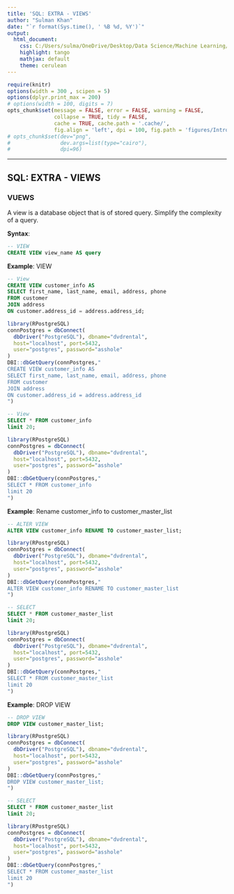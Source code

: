 ---
title: 'SQL: EXTRA - VIEWS'
author: "Sulman Khan"
date: "`r format(Sys.time(), ' %B %d, %Y')`"
output: 
  html_document:
    css: C:/Users/sulma/OneDrive/Desktop/Data Science/Machine Learning/gf_small_touches.css
    highlight: tango
    mathjax: default
    theme: cerulean
---

```{r setup, cache = FALSE, echo = FALSE, message = FALSE, warning = FALSE, tidy = FALSE}
require(knitr)
options(width = 300 , scipen = 5)
options(dplyr.print_max = 200)
# options(width = 100, digits = 7)
opts_chunk$set(message = FALSE, error = FALSE, warning = FALSE, 
               collapse = TRUE, tidy = FALSE,
               cache = TRUE, cache.path = '.cache/', 
               fig.align = 'left', dpi = 100, fig.path = 'figures/Introductiontotextanalytics/')
# opts_chunk$set(dev="png", 
#                dev.args=list(type="cairo"),
#                dpi=96)
```
---

## SQL: EXTRA - VIEWS


### VUEWS

A view is a database object that is of stored query. Simplify the complexity of a query. 

**Syntax**: 

```{sql, eval = FALSE}
-- VIEW 
CREATE VIEW view_name AS query
```


**Example**: VIEW 

```{sql, eval = FALSE}
-- View
CREATE VIEW customer_info AS 
SELECT first_name, last_name, email, address, phone
FROM customer
JOIN address
ON customer.address_id = address.address_id;
```

```{r, echo=FALSE, message=FALSE}
library(RPostgreSQL)
connPostgres = dbConnect(
  dbDriver("PostgreSQL"), dbname="dvdrental", 
  host="localhost", port=5432, 
  user="postgres", password="asshole"
)
DBI::dbGetQuery(connPostgres,"
CREATE VIEW customer_info AS 
SELECT first_name, last_name, email, address, phone
FROM customer
JOIN address
ON customer.address_id = address.address_id
")
```

```{sql, eval = FALSE}
-- View
SELECT * FROM customer_info
limit 20;
```

```{r, echo=FALSE, message=FALSE}
library(RPostgreSQL)
connPostgres = dbConnect(
  dbDriver("PostgreSQL"), dbname="dvdrental", 
  host="localhost", port=5432, 
  user="postgres", password="asshole"
)
DBI::dbGetQuery(connPostgres,"
SELECT * FROM customer_info
limit 20
")
```

**Example**: Rename customer_info to customer_master_list

```{sql, eval = FALSE}
-- ALTER VIEW
ALTER VIEW customer_info RENAME TO customer_master_list;
```

```{r, echo=FALSE, message=FALSE}
library(RPostgreSQL)
connPostgres = dbConnect(
  dbDriver("PostgreSQL"), dbname="dvdrental", 
  host="localhost", port=5432, 
  user="postgres", password="asshole"
)
DBI::dbGetQuery(connPostgres,"
ALTER VIEW customer_info RENAME TO customer_master_list
")
```

```{sql, eval = FALSE}
-- SELECT
SELECT * FROM customer_master_list
limit 20;
```

```{r, echo=FALSE, message=FALSE}
library(RPostgreSQL)
connPostgres = dbConnect(
  dbDriver("PostgreSQL"), dbname="dvdrental", 
  host="localhost", port=5432, 
  user="postgres", password="asshole"
)
DBI::dbGetQuery(connPostgres,"
SELECT * FROM customer_master_list
limit 20
")
```

**Example**: DROP VIEW

```{sql, eval = FALSE}
-- DROP VIEW
DROP VIEW customer_master_list;
```

```{r, echo=FALSE, message=FALSE}
library(RPostgreSQL)
connPostgres = dbConnect(
  dbDriver("PostgreSQL"), dbname="dvdrental", 
  host="localhost", port=5432, 
  user="postgres", password="asshole"
)
DBI::dbGetQuery(connPostgres,"
DROP VIEW customer_master_list;
")
```

```{sql, eval = FALSE, one}
-- SELECT
SELECT * FROM customer_master_list
limit 20;
```

```{r, echo=FALSE, message=FALSE, two}
library(RPostgreSQL)
connPostgres = dbConnect(
  dbDriver("PostgreSQL"), dbname="dvdrental", 
  host="localhost", port=5432, 
  user="postgres", password="asshole"
)
DBI::dbGetQuery(connPostgres,"
SELECT * FROM customer_master_list
limit 20
")
```

